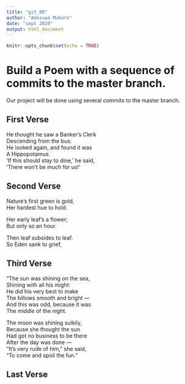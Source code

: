 ```yaml
---
title: "git_00"
author: "Adesuwa Mukoro"
date: "sept 2020"
output: html_document
---
```


```r
knitr::opts_chunk$set(echo = TRUE)
```
# Build a Poem with a sequence of commits to the master branch.
Our project will be done using several commits to the master branch.
<!-- Do not modify or change any text in "!--" bracketed areas such as this --- these are instructions to
you, if you change any of this the git program will notice it and compromise your git merging strategy !-->

## First Verse 
<!--Put the first five lines of a poem by Lewis Carrol in this section!-->
He thought he saw a Banker's Clerk  
Descending from the bus:  
He looked again, and found it was  
A Hippopotamus.  
'If this should stay to dine,' he said,  
'There won't be much for us! '  

## Second Verse
<!--Put the first five lines of a poem by Robert Frost here!-->
Nature's first green is gold,  
Her hardest hue to hold.  
  
Her early leaf's a flower;  
But only so an hour.  

Then leaf subsides to leaf.  
So Eden sank to grief,   

## Third Verse
<!--Put the first two verses of The Walrus and the Carpenter here!-->
"The sun was shining on the sea,  
      Shining with all his might:  
He did his very best to make  
      The billows smooth and bright —  
And this was odd, because it was  
      The middle of the night.  
  
The moon was shining sulkily,    
      Because she thought the sun  
Had got no business to be there  
      After the day was done —    
"It's very rude of him," she said,  
      "To come and spoil the fun."  

## Last Verse
<!--Put a short poem of your choice 8-20 lines,here!-->
